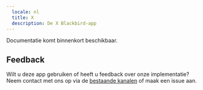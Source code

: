 ```yaml
---
  locale: nl
  title: X
  description: De X Blackbird-app
---
```


<LinkCard title="View on Github" target="_blank" href="https://github.com/bb-io/Twitter" icon="github" />

Documentatie komt binnenkort beschikbaar.

## Feedback

Wilt u deze app gebruiken of heeft u feedback over onze implementatie? Neem contact met ons op via de [bestaande kanalen](https://www.blackbird.io/) of maak een issue aan.